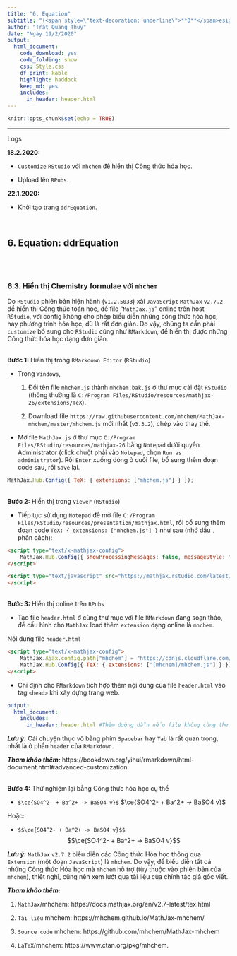 ```yaml
---
title: "6. Equation"
subtitle: "(<span style=\"text-decoration: underline\">**D**</span>esign <span style=\"text-decoration: underline\">**D**</span>ocuments with <span style=\"text-decoration: underline\">**RMarkdown**</span>)"
author: "Trát Quang Thụy"
date: "Ngày 19/2/2020"
output: 
  html_document: 
    code_download: yes
    code_folding: show
    css: Style.css
    df_print: kable
    highlight: haddock
    keep_md: yes
    includes:
      in_header: header.html
---
```


```r
knitr::opts_chunk$set(echo = TRUE)
```

---

<div class="logs">
<div class="logs-caption">Logs</div>
<div class="logs-content">
**18.2.2020:**

- `Customize` `RStudio` với `mhchem` để hiển thị Công thức hóa học.

- Upload lên `RPubs`.

**22.1.2020:**

- Khởi tạo trang  `ddrEquation`.

</div></div>
<br/>

## 6. Equation: ddrEquation
<br/><br/>

<!--
https://www.facebook.com/babymouse.nice/posts/4043399262352910
-->

### 6.3. Hiển thị Chemistry formulae với `mhchem`

Do `RStudio` phiên bản hiện hành (`v1.2.5033`) xài `JavaScript` `MathJax` `v2.7.2` để hiển thị Công thức toán học, để file "`MathJax.js`" online trên host `RStudio`, với config không cho phép biểu diễn những công thức hóa học, hay phương trình hóa học, dù là rất đơn giản. Do vậy, chúng ta cần phải `customize` bổ sung cho  `RStudio` cũng như `RMarkdown`, để hiển thị được những Công thức hóa học dạng đơn giản.

<br/>
**Bước 1:** Hiển thị trong `RMarkdown Editor` (`RStudio`)

* Trong `Windows`,

  1. Đổi tên file `mhchem.js` thành `mhchem.bak.js` ở thư mục cài đặt `RStudio` (thông thường là `C:/Program Files/RStudio/resources/mathjax-26/extensions/TeX`).

  2. Download file `https://raw.githubusercontent.com/mhchem/MathJax-mhchem/master/mhchem.js` mới nhất (`v3.3.2`), chép vào thay thế.

* Mở file `MathJax.js` ở thư mục `C:/Program Files/RStudio/resources/mathjax-26` bằng `Notepad` dưới quyền Administrator (click chuột phải vào `Notepad`, chọn `Run as administrator`). Rồi `Enter` xuống dòng ở cuối file, bổ sung thêm đoạn code sau, rồi `Save` lại.

```javascript
MathJax.Hub.Config({ TeX: { extensions: ["mhchem.js"] } });
```

<br/>
**Bước 2:** Hiển thị trong `Viewer` (`RStudio`)

* Tiếp tục sử dụng `Notepad` để mở file `C:/Program Files/RStudio/resources/presentation/mathjax.html`, rồi bổ sung thêm đoạn code `TeX: { extensions: ["mhchem.js"] }` như sau (nhớ dấu `,` phân cách):

```html
<script type="text/x-mathjax-config">
    MathJax.Hub.Config({ showProcessingMessages: false, messageStyle: "none", TeX: { extensions: ["mhchem.js"] } });
</script>

<script type="text/javascript" src="https://mathjax.rstudio.com/latest/MathJax.js?config=TeX-AMS-MML_HTMLorMML">
</script>
```

<br/>
**Bước 3:** Hiển thị online trên `RPubs`

* Tạo file `header.html` ở cùng thư mục với file `RMarkdown` đang soạn thảo, để cấu hình cho `MathJax` load thêm `extension` dạng online là `mhchem`.

Nội dung file `header.html`
```html
<script type="text/x-mathjax-config">
    MathJax.Ajax.config.path["mhchem"] = "https://cdnjs.cloudflare.com/ajax/libs/mathjax-mhchem/3.3.2";
    MathJax.Hub.Config({ TeX: { extensions: ["[mhchem]/mhchem.js"] } });
</script>
```

* Chỉ định cho `RMarkdown` tích hợp thêm nội dung của file `header.html` vào tag `<head>` khi xây dựng trang web.

```yml
output: 
  html_document: 
    includes:
      in_header: header.html #Thêm đường dẫn nếu file không cùng thư mục.
```

***Lưu ý:*** Cái chuyện thục vô bằng phím `Spacebar` hay `Tab` là rất quan trọng, nhất là ở phần `header` của `RMarkdown`.

***Tham khảo thêm:*** https://bookdown.org/yihui/rmarkdown/html-document.html#advanced-customization.

<br/>
**Bước 4:** Thử nghiệm lại bằng Công thức hóa học cụ thể

* `$\ce{SO4^2- + Ba^2+ -> BaSO4 v}$` $\ce{SO4^2- + Ba^2+ -> BaSO4 v}$

Hoặc:

* `$$\ce{SO4^2- + Ba^2+ -> BaSO4 v}$$` $$\ce{SO4^2- + Ba^2+ -> BaSO4 v}$$

***Lưu ý:*** `MathJax` `v2.7.2` biểu diễn các Công thức Hóa học thông qua `Extension` (một đoạn `JavaScript`) là `mhchem`. Do vậy, để biểu diễn tất cả những Công thức Hóa học mà `mhchem` hỗ trợ (tùy thuộc vào phiên bản của `mhchem`), thiết nghĩ, cũng nên xem lướt qua tài liệu của chính tác giả gốc viết.

***Tham khảo thêm:***

1. `MathJax`/mhchem: https://docs.mathjax.org/en/v2.7-latest/tex.html

2. `Tài liệu` mhchem: https://mhchem.github.io/MathJax-mhchem/

3. `Source code` mhchem: https://github.com/mhchem/MathJax-mhchem

4. `LaTeX`/mhchem: https://www.ctan.org/pkg/mhchem.

<br/><br/><br/><br/>
